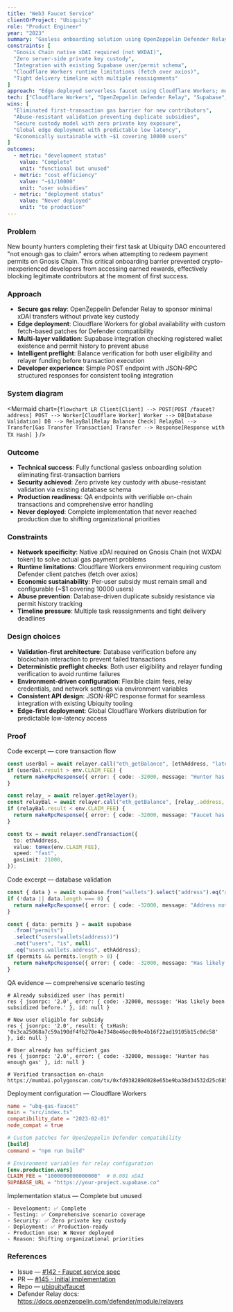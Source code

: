```yaml
---
title: "Web3 Faucet Service"
clientOrProject: "Ubiquity"
role: "Product Engineer"
year: "2023"
summary: "Gasless onboarding solution using OpenZeppelin Defender Relay in Cloudflare Workers with abuse-resistant verification. Fully functional but never deployed to production due to shifting priorities."
constraints: [
  "Gnosis Chain native xDAI required (not WXDAI)",
  "Zero server-side private key custody", 
  "Integration with existing Supabase user/permit schema",
  "Cloudflare Workers runtime limitations (fetch over axios)",
  "Tight delivery timeline with multiple reassignments"
]
approach: "Edge-deployed serverless faucet using Cloudflare Workers; multi-layer validation via Supabase for registered wallets and permit history; intelligent preflight checks for user and relayer balances; OpenZeppelin Defender Relay for secure gas subsidies; custom patches for Workers compatibility; structured JSON-RPC responses."
tech: ["Cloudflare Workers", "OpenZeppelin Defender Relay", "Supabase", "TypeScript", "Viem", "Custom fetch patches"]
wins: [
  "Eliminated first-transaction gas barrier for new contributors",
  "Abuse-resistant validation preventing duplicate subsidies",
  "Secure custody model with zero private key exposure",
  "Global edge deployment with predictable low latency",
  "Economically sustainable with ~$1 covering 10000 users"
]
outcomes:
  - metric: "development status"
    value: "Complete"
    unit: "functional but unused"
  - metric: "cost efficiency" 
    value: "~$1/10000"
    unit: "user subsidies"
  - metric: "deployment status"
    value: "Never deployed"
    unit: "to production"
---
```


### Problem
New bounty hunters completing their first task at Ubiquity DAO encountered "not enough gas to claim" errors when attempting to redeem payment permits on Gnosis Chain. This critical onboarding barrier prevented crypto-inexperienced developers from accessing earned rewards, effectively blocking legitimate contributors at the moment of first success.

### Approach
- **Secure gas relay**: OpenZeppelin Defender Relay to sponsor minimal xDAI transfers without private key custody
- **Edge deployment**: Cloudflare Workers for global availability with custom fetch-based patches for Defender compatibility
- **Multi-layer validation**: Supabase integration checking registered wallet existence and permit history to prevent abuse
- **Intelligent preflight**: Balance verification for both user eligibility and relayer funding before transaction execution
- **Developer experience**: Simple POST endpoint with JSON-RPC structured responses for consistent tooling integration


### System diagram

<Mermaid
  chart={`flowchart LR
    Client[Client] --> POST[POST /faucet?address]
    POST --> Worker[Cloudflare Worker]
    Worker --> DB[Database Validation]
    DB --> RelayBal[Relay Balance Check]
    RelayBal --> Transfer[Gas Transfer Transaction]
    Transfer --> Response[Response with TX Hash]
  `}
/>

### Outcome
- **Technical success**: Fully functional gasless onboarding solution eliminating first-transaction barriers
- **Security achieved**: Zero private key custody with abuse-resistant validation via existing database schema
- **Production readiness**: QA endpoints with verifiable on-chain transactions and comprehensive error handling
- **Never deployed**: Complete implementation that never reached production due to shifting organizational priorities

### Constraints
- **Network specificity**: Native xDAI required on Gnosis Chain (not WXDAI token) to solve actual gas payment problems
- **Runtime limitations**: Cloudflare Workers environment requiring custom Defender client patches (fetch over axios)
- **Economic sustainability**: Per-user subsidy must remain small and configurable (~$1 covering 10000 users)
- **Abuse prevention**: Database-driven duplicate subsidy resistance via permit history tracking
- **Timeline pressure**: Multiple task reassignments and tight delivery deadlines

### Design choices
- **Validation-first architecture**: Database verification before any blockchain interaction to prevent failed transactions
- **Deterministic preflight checks**: Both user eligibility and relayer funding verification to avoid runtime failures
- **Environment-driven configuration**: Flexible claim fees, relay credentials, and network settings via environment variables
- **Consistent API design**: JSON-RPC response format for seamless integration with existing Ubiquity tooling
- **Edge-first deployment**: Global Cloudflare Workers distribution for predictable low-latency access

### Proof
Code excerpt — core transaction flow

```ts
const userBal = await relayer.call("eth_getBalance", [ethAddress, "latest"]);
if (userBal.result > env.CLAIM_FEE) {
  return makeRpcResponse({ error: { code: -32000, message: "Hunter has enough gas" } }, 400);
}

const relay_ = await relayer.getRelayer();
const relayBal = await relayer.call("eth_getBalance", [relay_.address, "latest"]);
if (relayBal.result < env.CLAIM_FEE) {
  return makeRpcResponse({ error: { code: -32000, message: "Faucet has no funds" } }, 400);
}

const tx = await relayer.sendTransaction({
  to: ethAddress,
  value: toHex(env.CLAIM_FEE),
  speed: "fast",
  gasLimit: 21000,
});
```

Code excerpt — database validation

```ts
const { data } = await supabase.from("wallets").select("address").eq("address", ethAddress);
if (!data || data.length === 0) {
  return makeRpcResponse({ error: { code: -32000, message: "Address not found" } }, 400);
}

const { data: permits } = await supabase
  .from("permits")
  .select("users(wallets(address))")
  .not("users", "is", null)
  .eq("users.wallets.address", ethAddress);
if (permits && permits.length > 0) {
  return makeRpcResponse({ error: { code: -32000, message: "Has likely been subsidized before." } }, 400);
}
```

QA evidence — comprehensive scenario testing

```text
# Already subsidized user (has permit)
res { jsonrpc: '2.0', error: { code: -32000, message: 'Has likely been subsidized before.' }, id: null }

# New user eligible for subsidy
res { jsonrpc: '2.0', result: { txHash: '0x3ca25068a7c59a190df4fb270e4e7348e46ec0b9e4b16f22ad19105b15c0dc58' }, id: null }

# User already has sufficient gas
res { jsonrpc: '2.0', error: { code: -32000, message: 'Hunter has enough gas' }, id: null }

# Verified transaction on-chain
https://mumbai.polygonscan.com/tx/0xfd938289d028e65be9ba38d34532d25c68569c7beb87034a3e0708f7f70d7f48
```

Deployment configuration — Cloudflare Workers

```toml
name = "ubq-gas-faucet"
main = "src/index.ts"
compatibility_date = "2023-02-01"
node_compat = true

# Custom patches for OpenZeppelin Defender compatibility
[build]
command = "npm run build"

# Environment variables for relay configuration
[env.production.vars]
CLAIM_FEE = "1000000000000000"  # 0.001 xDAI
SUPABASE_URL = "https://your-project.supabase.co"
```

Implementation status — Complete but unused

```text
- Development: ✅ Complete
- Testing: ✅ Comprehensive scenario coverage
- Security: ✅ Zero private key custody
- Deployment: ✅ Production-ready
- Production use: ❌ Never deployed
- Reason: Shifting organizational priorities
```

### References
- Issue — [#142 - Faucet service spec](https://github.com/ubiquity/pay.ubq.fi/issues/142 "Faucet service spec")
- PR — [#145 - Initial implementation](https://github.com/ubiquity/pay.ubq.fi/pull/145 "Initial implementation")
- Repo — [ubiquity/faucet](https://github.com/ubiquity/faucet "ubiquity/faucet")
- Defender Relay docs: https://docs.openzeppelin.com/defender/module/relayers


